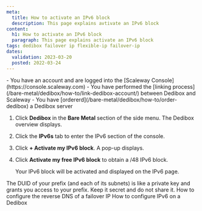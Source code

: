 ```yaml
---
meta:
  title: How to activate an IPv6 block
  description: This page explains avtivate an IPv6 block
content:
  h1: How to activate an IPv6 block
  paragraph: This page explains activate an IPv6 block
tags: dedibox failover ip flexible-ip failover-ip
dates:
  validation: 2023-03-20
  posted: 2022-03-24
---
```


<Macro id="iam-requirements" />

<Message type="requirement">
  - You have an account and are logged into the [Scaleway Console](https://console.scaleway.com) 
  - You have performed the [linking process](/bare-metal/dedibox/how-to/link-dedibox-account/) between Dedibox and Scaleway
  - You have [ordererd](/bare-metal/dedibox/how-to/order-dedibox) a Dedibox server
</Message>

1. Click **Dedibox** in the **Bare Metal** section of the side menu. The Dedibox overview displays.
2. Click the **IPv6s** tab to enter the IPv6 section of the console.
3. Click **+ Activate my IPv6 block**. A pop-up displays. 
4. Click **Activate my free IPv6 block** to obtain a /48 IPv6 block.

    Your IPv6 block will be activated and displayed on the IPv6 page. 

<Message type="important">
  The DUID of your prefix (and each of its subnets) is like a private key and grants you access to your prefix. Keep it secret and do not share it.
</Message>


<Navigation title="See Also">
  <PreviousButton to="/bare-metal/dedibox/how-to/configure-reverse-failover-ip">How to configure the reverse DNS of a failover IP</PreviousButton>
  <NextButton to="/bare-metal/dedibox/how-to/configure-ipv6-dedibox">How to configure IPv6 on a Dedibox</NextButton>
</Navigation>